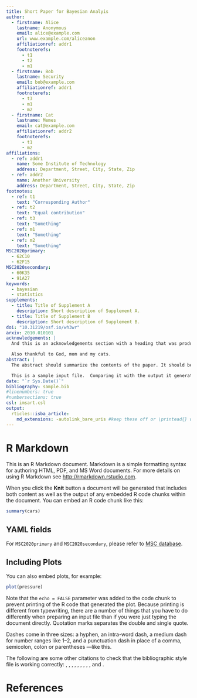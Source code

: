 ```yaml
---
title: Short Paper for Bayesian Analyis
author:
  - firstname: Alice 
    lastname: Anonymous
    email: alice@example.com
    url: www.example.com/aliceanon
    affiliationref: addr1
    footnoterefs: 
      - t1
      - t2
      - m1
  - firstname: Bob
    lastname: Security
    email: bob@example.com
    affiliationref: addr1
    footnoterefs: 
      - t3
      - m1
      - m2
  - firstname: Cat
    lastname: Memes
    email: cat@example.com
    affiliationref: addr2
    footnoterefs: 
      - t1
      - m2
affiliations:
  - ref: addr1
    name: Some Institute of Technology 
    address: Department, Street, City, State, Zip
  - ref: addr2
    name: Another University
    address: Department, Street, City, State, Zip
footnotes:
  - ref: t1
    text: "Corresponding Author"
  - ref: t2
    text: "Equal contribution"
  - ref: t3
    text: "Something"
  - ref: m1
    text: "Something"  
  - ref: m2
    text: "Something"
MSC2020primary:
  - 62C10
  - 62F15
MSC2020secondary:
  - 60K35
  - 91A27
keywords:
  - bayesian
  - statistics
supplements:
  - title: Title of Supplement A
    description: Short description of Supplement A.
  - title: Title of Supplement B
    description: Short description of Supplement B.
doi: "10.31219/osf.io/wh3wr"
arxiv: 2010.010101
acknowledgements: |
  And this is an acknowledgements section with a heading that was produced by the `acks` environment. Thank you all for helping me writing this Rmarkdown sample file.

  Also thankful to God, mom and my cats.
abstract: |
  The abstract should summarize the contents of the paper. It should be clear, descriptive, self-explanatory and not longer than 200 words. It should also be suitable for publication in abstracting services. Please avoid using math formulas as much as possible.

  This is a sample input file.  Comparing it with the output it generates can show you how to produce a simple document of your. That was the second paragraph.
date: "`r Sys.Date()`"
bibliography: sample.bib
#linenumbers: true
#numbersections: true
csl: imsart.csl
output: 
  rticles::isba_article:
    md_extensions: -autolink_bare_uris #keep these off or \printead{} will fail or email addresses
---
```


# R Markdown

This is an R Markdown document. Markdown is a simple formatting syntax for authoring HTML, PDF, and MS Word documents. For more details on using R Markdown see <http://rmarkdown.rstudio.com>.

When you click the **Knit** button a document will be generated that includes both content as well as the output of any embedded R code chunks within the document. You can embed an R code chunk like this:

```r
summary(cars)
```

## YAML fields

For `MSC2020primary` and `MSC2020secondary`, please refer to [MSC database](https://mathscinet.ams.org/mathscinet/msc/msc2020.html).

## Including Plots

You can also embed plots, for example:

```r
plot(pressure)
```

Note that the `echo = FALSE` parameter was added to the code chunk to prevent printing of the R code that generated the plot. Because printing is different from typewriting, there are a number of things that you have to do differently when preparing an input file than if you were just typing the document directly.  Quotation marks separates the double and single quote. 

Dashes come in three sizes: a hyphen, an intra-word dash, a medium dash for number ranges like 1--2, and a punctuation dash in place of a comma, semicolon, colon or parentheses ---like this.

The following are some other citations to check that the bibliographic style file is working correctly: \citet{akaike}, \citet*{akivarsq}, \citet{dyke},
\citet{greene}, \citet*{kstuart}, \citet{hilbetech}, \citet{hilbe}, 
\citet{hilbeglm}, \citet{maddalacntrsq}, and \citet*{companion}.  

# References {#references .unnumbered}

